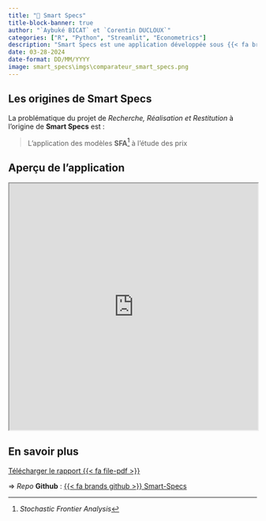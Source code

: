 ```yaml
---
title: "📱 Smart Specs"
title-block-banner: true
author: "`Aybuké BICAT` et `Corentin DUCLOUX`"
categories: ["R", "Python", "Streamlit", "Econometrics"]
description: "Smart Specs est une application développée sous {{< fa brands python >}} permettant de comparer des téléphones et d'obtenir leur *efficacité*."
date: 03-28-2024
date-format: DD/MM/YYYY
image: smart_specs\imgs\comparateur_smart_specs.png
---
```


## Les origines de **Smart Specs**

La problématique du projet de *Recherche, Réalisation et Restitution* à l'origine de **Smart Specs** est : 

> L'application des modèles **SFA**^[*Stochastic Frontier Analysis*] à l'étude des prix

## Aperçu de l'application

```{=html}
<iframe 
    width="100%"
    src="https://smart-specs.streamlit.app/?embed=true"
    title="Smart Specs"
    height="500"
></iframe>
```

## En savoir plus

[Télécharger le rapport {{< fa file-pdf >}}](smart_specs/report/report.pdf){.btn .btn-outline-primary .btn role="button" .center}

$\Rightarrow$ *Repo* **Github** : [{{< fa brands github >}} Smart-Specs](https://github.com/CDucloux/3R)